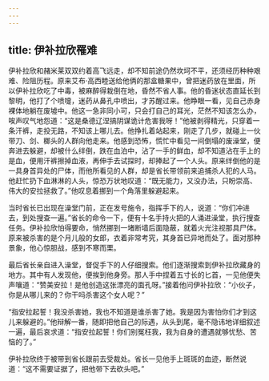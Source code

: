 ```yaml
---
---
---
```

title: 伊补拉欣罹难
---




伊补拉欣和赭米莱双双约着高飞远走，却不知前途仍然坎坷不平，还须经历种种艰难、险阻历程。原来艾布·高西睦送给他俩的那盒糖果中，曾把迷药放在里面，所以伊补拉欣吃了中毒，被麻醉得栽倒在地，昏然不省人事。他的昏迷状态直延长到黎明，他打了个喷嚏，迷药从鼻孔中喷出，才苏醒过来。他睁眼一看，见自己赤身裸体地躺在废墟中。他这一急非同小可，只会打自己的耳光，茫然不知该怎么办，唉声叹气地怨道：“这是桑德辽涅搞阴谋诡计危害我呀！”他被剥得精光，只穿着一条汗裤，走投无路，不知该上哪儿去。他挣扎着站起来，刚走了几步，就碰上一伙带刀、剑、榔头的人群向他走来。他感到恐怖，慌忙中看见一间倒塌的废澡堂，便奔进去躲避，却被什么绊倒，跌在血泊中，沾了一手的鲜血，却不知道沾在手上的是血，便用汗裤擦掉血液，再伸手去试探时，却捧起了一个人头。原来绊倒他的是一具身首异处的尸体，而他所看见的人群，却是省长带领前来追捕杀人犯的人马。他赶忙扔下血淋淋的人头，惊恐万状地叹道：“既无能力，又没办法，只盼崇高、伟大的安拉拯救了。”他叹息着挪到一个角落里躲避起来。

当时省长已出现在澡堂门前，正在发号施令，指挥手下的人，说道：“你们冲进去，到处搜查一遍。”省长的命令一下，便有十名手持火把的人涌进澡堂，执行搜查任务。伊补拉欣怕得要命，悄然挪到一堵断墙后面隐蔽，就着火光注视那具尸体。原来被杀害的是个月儿般的女郎，衣着非常考究，其身首已异地而处了。面对那种景象，他心惊胆战，感到不寒而栗。

最后省长亲自进入澡堂，督促手下的人仔细搜索。他们逐渐搜索到伊补拉欣藏身的地方。其中有人发现他，便挨到他身旁。那人手中捏着五寸长的匕首，一见他便失声嚷道：“赞美安拉！是他创造这张漂亮的面孔呀。”接着他问伊补拉欣：“小伙子，你是从哪儿来的？你干吗杀害这个女人呢？”

“指安拉起誓！我没杀害她，我也不知道是谁杀害了她。我是因为害怕你们才到这儿来躲避的。”他辩解一番，随即把他自己的际遇，从头到尾，毫不隐讳地详细叙述一遍，最后哀求道：“指安拉起誓！你们别冤枉我，我为自身的遭遇就够忧愁、苦恼的了。”

伊补拉欣终于被带到省长跟前去受裁处。省长一见他手上斑斑的血迹，断然说道：“这不需要证据了，把他带下去砍头吧。”